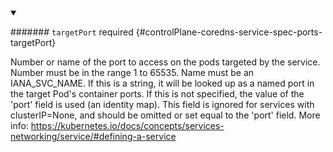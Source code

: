 


<details className="config-field" data-expandable="true" open>
<summary>

####### `targetPort` <span className="config-field-required" data-required="false">required</span> <span className="config-field-type"></span> <span className="config-field-default"></span> <span className="config-field-enum"></span> {#controlPlane-coredns-service-spec-ports-targetPort}

Number or name of the port to access on the pods targeted by the service.
Number must be in the range 1 to 65535. Name must be an IANA_SVC_NAME.
If this is a string, it will be looked up as a named port in the
target Pod's container ports. If this is not specified, the value
of the 'port' field is used (an identity map).
This field is ignored for services with clusterIP=None, and should be
omitted or set equal to the 'port' field.
More info: https://kubernetes.io/docs/concepts/services-networking/service/#defining-a-service

</summary>

<PartialTargetportreference />


</details>
